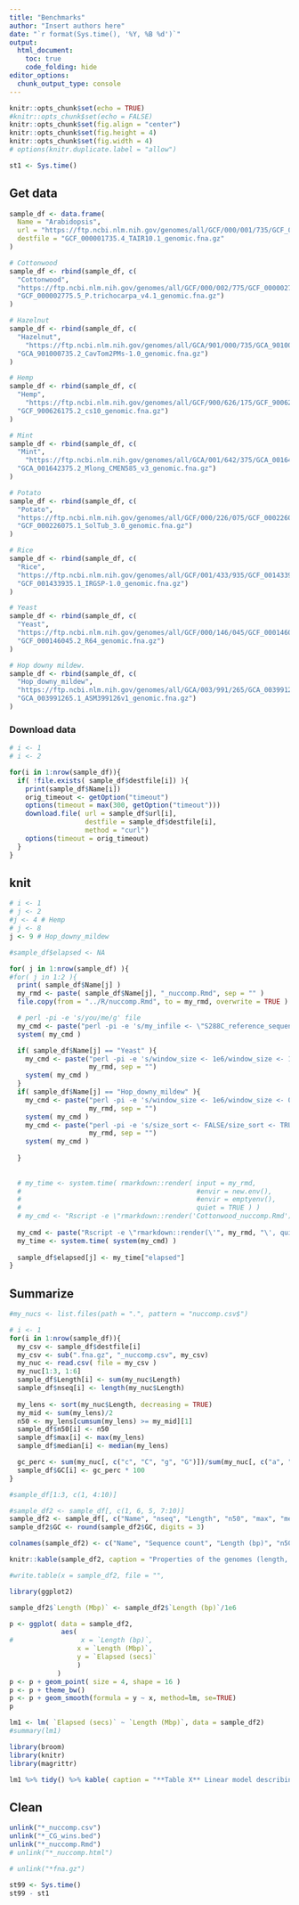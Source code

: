 ```yaml
---
title: "Benchmarks"
author: "Insert authors here"
date: "`r format(Sys.time(), '%Y, %B %d')`"
output:
  html_document:
    toc: true
    code_folding: hide
editor_options: 
  chunk_output_type: console
---
```



```r
knitr::opts_chunk$set(echo = TRUE)
#knitr::opts_chunk$set(echo = FALSE)
knitr::opts_chunk$set(fig.align = "center")
knitr::opts_chunk$set(fig.height = 4)
knitr::opts_chunk$set(fig.width = 4)
# options(knitr.duplicate.label = "allow")

st1 <- Sys.time()
```


## Get data


```r
sample_df <- data.frame(
  Name = "Arabidopsis",
  url = "https://ftp.ncbi.nlm.nih.gov/genomes/all/GCF/000/001/735/GCF_000001735.4_TAIR10.1/GCF_000001735.4_TAIR10.1_genomic.fna.gz",
  destfile = "GCF_000001735.4_TAIR10.1_genomic.fna.gz"
)

# Cottonwood
sample_df <- rbind(sample_df, c(
  "Cottonwood",
  "https://ftp.ncbi.nlm.nih.gov/genomes/all/GCF/000/002/775/GCF_000002775.5_P.trichocarpa_v4.1/GCF_000002775.5_P.trichocarpa_v4.1_genomic.fna.gz",
  "GCF_000002775.5_P.trichocarpa_v4.1_genomic.fna.gz")
)

# Hazelnut
sample_df <- rbind(sample_df, c(
  "Hazelnut",
	"https://ftp.ncbi.nlm.nih.gov/genomes/all/GCA/901/000/735/GCA_901000735.2_CavTom2PMs-1.0/GCA_901000735.2_CavTom2PMs-1.0_genomic.fna.gz",
  "GCA_901000735.2_CavTom2PMs-1.0_genomic.fna.gz")
)

# Hemp
sample_df <- rbind(sample_df, c(
  "Hemp",
	"https://ftp.ncbi.nlm.nih.gov/genomes/all/GCF/900/626/175/GCF_900626175.2_cs10/GCF_900626175.2_cs10_genomic.fna.gz",
  "GCF_900626175.2_cs10_genomic.fna.gz")
)

# Mint
sample_df <- rbind(sample_df, c(
  "Mint",
	"https://ftp.ncbi.nlm.nih.gov/genomes/all/GCA/001/642/375/GCA_001642375.2_Mlong_CMEN585_v3/GCA_001642375.2_Mlong_CMEN585_v3_genomic.fna.gz",
  "GCA_001642375.2_Mlong_CMEN585_v3_genomic.fna.gz")
)

# Potato
sample_df <- rbind(sample_df, c(
  "Potato",
  "https://ftp.ncbi.nlm.nih.gov/genomes/all/GCF/000/226/075/GCF_000226075.1_SolTub_3.0/GCF_000226075.1_SolTub_3.0_genomic.fna.gz",
  "GCF_000226075.1_SolTub_3.0_genomic.fna.gz")
)

# Rice
sample_df <- rbind(sample_df, c(
  "Rice",
  "https://ftp.ncbi.nlm.nih.gov/genomes/all/GCF/001/433/935/GCF_001433935.1_IRGSP-1.0/GCF_001433935.1_IRGSP-1.0_genomic.fna.gz",
  "GCF_001433935.1_IRGSP-1.0_genomic.fna.gz")
)

# Yeast
sample_df <- rbind(sample_df, c(
  "Yeast",
  "https://ftp.ncbi.nlm.nih.gov/genomes/all/GCF/000/146/045/GCF_000146045.2_R64/GCF_000146045.2_R64_genomic.fna.gz",
  "GCF_000146045.2_R64_genomic.fna.gz")
)

# Hop downy mildew.
sample_df <- rbind(sample_df, c(
  "Hop_downy_mildew",
  "https://ftp.ncbi.nlm.nih.gov/genomes/all/GCA/003/991/265/GCA_003991265.1_ASM399126v1/GCA_003991265.1_ASM399126v1_genomic.fna.gz",
  "GCA_003991265.1_ASM399126v1_genomic.fna.gz")
)


```


### Download data


```r
# i <- 1
# i <- 2

for(i in 1:nrow(sample_df)){
  if( !file.exists( sample_df$destfile[i]) ){
    print(sample_df$Name[i])
    orig_timeout <- getOption("timeout")
    options(timeout = max(300, getOption("timeout")))
    download.file( url = sample_df$url[i], 
                   destfile = sample_df$destfile[i],
                   method = "curl")
    options(timeout = orig_timeout)
  }
}
```


## knit


```r
# i <- 1
# j <- 2
#j <- 4 # Hemp
# j <- 8
j <- 9 # Hop_downy_mildew

#sample_df$elapsed <- NA

for( j in 1:nrow(sample_df) ){
#for( j in 1:2 ){
  print( sample_df$Name[j] )
  my_rmd <- paste( sample_df$Name[j], "_nuccomp.Rmd", sep = "" )  
  file.copy(from = "../R/nuccomp.Rmd", to = my_rmd, overwrite = TRUE )  

  # perl -pi -e 's/you/me/g' file
  my_cmd <- paste("perl -pi -e 's/my_infile <- \"S288C_reference_sequence_R64-2-1_20150113.fsa.gz\"/my_infile <- \"", sample_df$destfile[j], "\"/g' ", my_rmd, sep = "")
  system( my_cmd )

  if( sample_df$Name[j] == "Yeast" ){
    my_cmd <- paste("perl -pi -e 's/window_size <- 1e6/window_size <- 1.5e4/g' ",
                    my_rmd, sep = "")
    system( my_cmd )
  }
  if( sample_df$Name[j] == "Hop_downy_mildew" ){
    my_cmd <- paste("perl -pi -e 's/window_size <- 1e6/window_size <- 0.5e4/g' ",
                    my_rmd, sep = "")
    system( my_cmd )
    my_cmd <- paste("perl -pi -e 's/size_sort <- FALSE/size_sort <- TRUE/g' ",
                    my_rmd, sep = "")
    system( my_cmd )
    
  }
  
  
  # my_time <- system.time( rmarkdown::render( input = my_rmd, 
  #                                            #envir = new.env(),
  #                                            #envir = emptyenv(),
  #                                            quiet = TRUE ) )
  # my_cmd <- "Rscript -e \"rmarkdown::render('Cottonwood_nuccomp.Rmd')\""
  
  my_cmd <- paste("Rscript -e \"rmarkdown::render(\'", my_rmd, "\', quiet = TRUE)\"", sep = "")
  my_time <- system.time( system(my_cmd) )
  
  sample_df$elapsed[j] <- my_time["elapsed"]
}

```


## Summarize


```r

#my_nucs <- list.files(path = ".", pattern = "nuccomp.csv$")

# i <- 1
for(i in 1:nrow(sample_df)){
  my_csv <- sample_df$destfile[i]
  my_csv <- sub(".fna.gz", "_nuccomp.csv", my_csv)
  my_nuc <- read.csv( file = my_csv )
  my_nuc[1:3, 1:6]  
  sample_df$Length[i] <- sum(my_nuc$Length)
  sample_df$nseq[i] <- length(my_nuc$Length)
  
  my_lens <- sort(my_nuc$Length, decreasing = TRUE)
  my_mid <- sum(my_lens)/2
  n50 <- my_lens[cumsum(my_lens) >= my_mid][1]
  sample_df$n50[i] <- n50
  sample_df$max[i] <- max(my_lens)
  sample_df$median[i] <- median(my_lens)

  gc_perc <- sum(my_nuc[, c("c", "C", "g", "G")])/sum(my_nuc[, c("a", "A", "c", "C", "g", "G", "t", "T")])
  sample_df$GC[i] <- gc_perc * 100
}

```


```r
#sample_df[1:3, c(1, 4:10)]

#sample_df2 <- sample_df[, c(1, 6, 5, 7:10)]
sample_df2 <- sample_df[, c("Name", "nseq", "Length", "n50", "max", "median", "GC", "elapsed")]
sample_df2$GC <- round(sample_df2$GC, digits = 3)

colnames(sample_df2) <- c("Name", "Sequence count", "Length (bp)", "n50 (bp)", "Maximum (bp)", "Median (bp)", "GC (%)", "Elapsed (secs)")

knitr::kable(sample_df2, caption = "Properties of the genomes (length, number of sequences, etc.) and processing time", format.args = list( big.mark = ","))

#write.table(x = sample_df2, file = "", 
```



```r
library(ggplot2)

sample_df2$`Length (Mbp)` <- sample_df2$`Length (bp)`/1e6

p <- ggplot( data = sample_df2, 
             aes( 
#                 x = `Length (bp)`, 
                 x = `Length (Mbp)`, 
                 y = `Elapsed (secs)`
                 )
            )
p <- p + geom_point( size = 4, shape = 16 )
p <- p + theme_bw()
p <- p + geom_smooth(formula = y ~ x, method=lm, se=TRUE)
p
```


```r
lm1 <- lm( `Elapsed (secs)` ~ `Length (Mbp)`, data = sample_df2)
#summary(lm1)

library(broom)
library(knitr)
library(magrittr)

lm1 %>% tidy() %>% kable( caption = "**Table X** Linear model describing the relationship among assembly length (nucleotides) and processing time (seconds)." )
```



## Clean


```r
unlink("*_nuccomp.csv")
unlink("*_CG_wins.bed")
unlink("*_nuccomp.Rmd")
# unlink("*_nuccomp.html")
```


```r
# unlink("*fna.gz")
```



```r
st99 <- Sys.time()
st99 - st1
```

